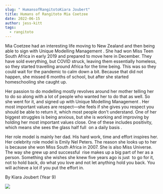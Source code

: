 ```yaml
---
slug: " HumansofRangitotoKiara Joubert"
title: Humans of Rangitoto Mia Coetzee
date: 2022-06-15
author: jess-kitt
tags:
  - rangitoto
---
```

<!--StartFragment-->

Mia Coetzee had an interesting life moving to New Zealand and then being able to sign with Unique Modelling Management . She had won Miss Teen South Africa in early 2019 and prepared to move here in December. They have sold everything, but COVID struck, leaving them essentially homeless, so they started travelling around Africa for the time being. This was so they could wait for the pandemic to calm down a bit. Because that did not happen, she missed 6 months of school, but after she started homeschooling she caught up. 



Her passion to do modelling mostly revolves around her mother telling her to do so along with a lot of people who wanted her to do that as well. So she went for it, and signed up with Unique Modelling Management . Her most important values are respect—she feels if she gives you respect you should be able to return it, which most people don't understand. One of her biggest struggles is being anxious, but she is working and improving by holding her most important values close. One of these includes positivity, which means she sees the glass half full  on a daily basis .



Her role model is mainly her dad. His hard work, time and effort inspires her. Her celebrity role model is Emily Nel Peters. The reason she looks up to her is because she won Miss South Africa in 2007. She is also Miss Universe. The way she grew up and successful  rise makes up a big part of her as a person. Something she wishes she knew five years ago is just  to go for it, not to hold back, do what you love and not let anything hold you back. You will achieve a lot if you put the effort in. 



By Kiara Joubert (Year 9)



<!--EndFragment-->

![](/images/mia-coetzee.png)

![]()